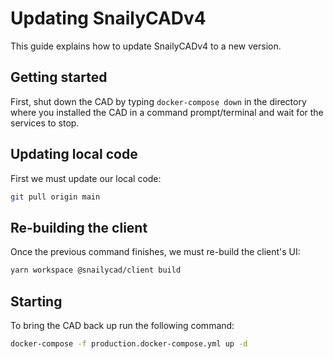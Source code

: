 # Updating SnailyCADv4

This guide explains how to update SnailyCADv4 to a new version.

## Getting started

First, shut down the CAD by typing `docker-compose down` in the directory where you installed the CAD in a command prompt/terminal and wait for the services to stop.

## Updating local code

First we must update our local code:

```bash
git pull origin main
```

## Re-building the client

Once the previous command finishes, we must re-build the client's UI:

```bash
yarn workspace @snailycad/client build
```

## Starting

To bring the CAD back up run the following command:

```bash
docker-compose -f production.docker-compose.yml up -d
```
